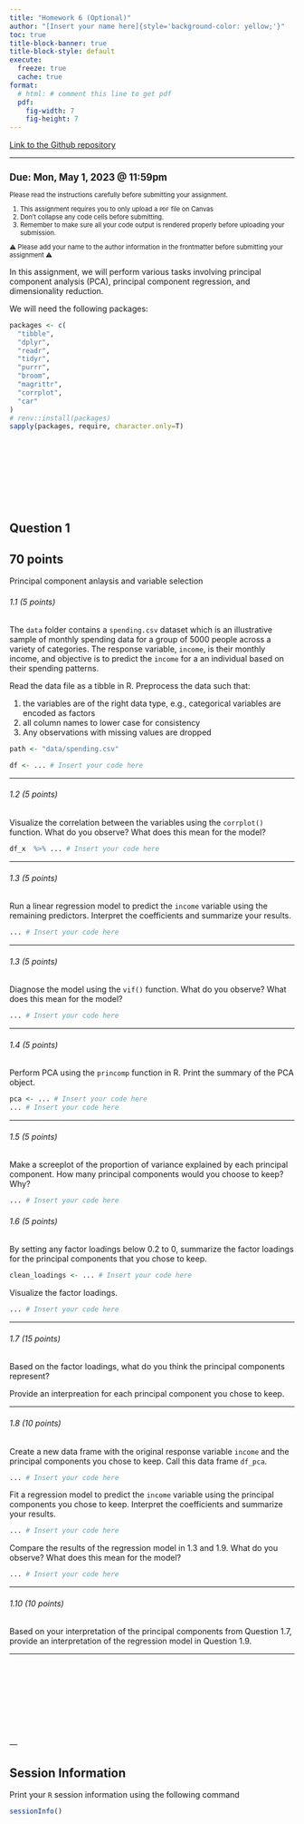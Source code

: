 ```yaml
---
title: "Homework 6 (Optional)"
author: "[Insert your name here]{style='background-color: yellow;'}"
toc: true
title-block-banner: true
title-block-style: default
execute: 
  freeze: true
  cache: true
format:
  # html: # comment this line to get pdf
  pdf: 
    fig-width: 7
    fig-height: 7
---
```


[Link to the Github repository](https://github.com/psu-stat380/hw-6)

---

::: {.callout-important style="font-size: 0.8em;"}
## Due: Mon, May 1, 2023 @ 11:59pm

Please read the instructions carefully before submitting your assignment.

1. This assignment requires you to only upload a `PDF` file on Canvas
1. Don't collapse any code cells before submitting. 
1. Remember to make sure all your code output is rendered properly before uploading your submission.

⚠️ Please add your name to the author information in the frontmatter before submitting your assignment ⚠️
:::


In this assignment, we will perform various tasks involving principal component analysis (PCA), principal component regression, and dimensionality reduction.

We will need the following packages:


```R
packages <- c(
  "tibble",
  "dplyr", 
  "readr", 
  "tidyr", 
  "purrr", 
  "broom",
  "magrittr",
  "corrplot",
  "car"
)
# renv::install(packages)
sapply(packages, require, character.only=T)
```

<br><br><br><br>
---

## Question 1
::: {.callout-tip}
## 70 points
Principal component anlaysis and variable selection
:::

###### 1.1 (5 points)


The `data` folder contains a `spending.csv` dataset which is an illustrative sample of monthly spending data for a group of $5000$ people across a variety of categories. The response variable, `income`, is their monthly income, and objective is to predict the `income` for a an individual based on their spending patterns.

Read the data file as a tibble in R. Preprocess the data such that:

1. the variables are of the right data type, e.g., categorical variables are encoded as factors
2. all column names to lower case for consistency
3. Any observations with missing values are dropped

```R
path <- "data/spending.csv"

df <- ... # Insert your code here
```

---

###### 1.2 (5 points)

Visualize the correlation between the variables using the `corrplot()` function. What do you observe? What does this mean for the model?

```R
df_x  %>% ... # Insert your code here
```

---

###### 1.3 (5 points)

Run a linear regression model to predict the `income` variable using the remaining predictors. Interpret the coefficients and summarize your results. 


```R
... # Insert your code here
```

---

###### 1.3 (5 points)

Diagnose the model using the `vif()` function. What do you observe? What does this mean for the model?

```R
... # Insert your code here
```

---

###### 1.4 (5 points)

Perform PCA using the `princomp` function in R. Print the summary of the PCA object.

```R
pca <- ... # Insert your code here
... # Insert your code here
```

---

###### 1.5 (5 points)

Make a screeplot of the proportion of variance explained by each principal component. How many principal components would you choose to keep? Why?

```R
... # Insert your code here
```


###### 1.6 (5 points)

By setting any factor loadings below $0.2$ to $0$, summarize the factor loadings for the principal components that you chose to keep. 

```R
clean_loadings <- ... # Insert your code here
```


Visualize the factor loadings. 

```R
... # Insert your code here
```

---

###### 1.7 (15 points)

Based on the factor loadings, what do you think the principal components represent? 

Provide an interpreation for each principal component you chose to keep.

---

###### 1.8 (10 points)

Create a new data frame with the original response variable `income` and the principal components you chose to keep. Call this data frame `df_pca`.

```R
... # Insert your code here
```

Fit a regression model to predict the `income` variable using the principal components you chose to keep. Interpret the coefficients and summarize your results. 

```R
... # Insert your code here
```

Compare the results of the regression model in 1.3 and 1.9. What do you observe? What does this mean for the model?

```R
... # Insert your code here

```
---

###### 1.10 (10 points)

Based on your interpretation of the principal components from Question 1.7, provide an interpretation of the regression model in Question 1.9.



---


:::{.hidden unless-format="pdf"}
\pagebreak
:::

<br><br><br><br>
<br><br><br><br>
---



::: {.callout-note collapse="true"}
## Session Information

Print your `R` session information using the following command

```R
sessionInfo()
```
:::